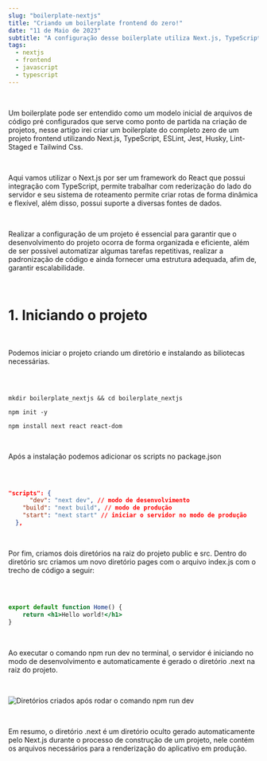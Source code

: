 ```yaml
---
slug: "boilerplate-nextjs"
title: "Criando um boilerplate frontend do zero!"
date: "11 de Maio de 2023"
subtitle: "A configuração desse boilerplate utiliza Next.js, TypeScript, ESLint, Jest, Husky, Lint-Staged e Tailwind Css."
tags:
  - nextjs
  - frontend
  - javascript
  - typescript
---
```


<br/>

Um boilerplate pode ser entendido como um modelo inicial de arquivos de código pré configurados que serve como ponto de partida na criação de projetos, nesse artigo irei criar um boilerplate do completo zero de um projeto frontend utilizando Next.js, TypeScript, ESLint, Jest, Husky, Lint-Staged e Tailwind Css.

<br/>

Aqui vamos utilizar o Next.js por ser um framework do React que possui integração com TypeScript, permite trabalhar com rederização do lado do servidor e seu sistema de roteamento permite criar rotas de forma dinâmica e flexível, além disso, possui suporte a diversas fontes de dados.

<br/>

Realizar a configuração de um projeto é essencial para garantir que o desenvolvimento do projeto ocorra de forma organizada  e eficiente, além de ser possivel automatizar algumas tarefas repetitivas, realizar a padronização de código e ainda fornecer uma estrutura adequada, afim de, garantir escalabilidade.

<br/>

# 1. Iniciando o projeto

<br/>

Podemos iniciar o projeto criando um diretório e instalando as biliotecas necessárias.

<br/>

```

mkdir boilerplate_nextjs && cd boilerplate_nextjs

npm init -y

npm install next react react-dom

```

<br/>

Após a instalação podemos adicionar os scripts no package.json

<br/>

```json

"scripts": {
	  "dev": "next dev", // modo de desenvolvimento
    "build": "next build", // modo de produção
    "start": "next start" // iniciar o servidor no modo de produção
  },

```

<br/>

Por fim, criamos dois diretórios na raiz do projeto public e src. Dentro do diretório src criamos um novo diretório pages com o arquivo index.js com o trecho de código a seguir:

<br/>

```jsx

export default function Home() {
	return <h1>Hello world!</h1>
}

```

<br/>

Ao executar o comando npm run dev no terminal, o servidor é iniciando no modo de desenvolvimento e automaticamente é gerado o diretório .next na raiz do projeto.

<br/>

![Diretórios criados após rodar o comando npm run dev](/images/bolierplate-nextjs/directories.png)

<br/>

Em resumo, o diretório .next é um diretório oculto gerado automaticamente pelo Next.js durante o processo de construção de um projeto, nele contém os arquivos necessários para a renderização do aplicativo em produção.
